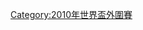{{Navbox
| name       = 2010年世界盃外圍賽
| title      = [[2010年世界盃外圍賽]]
|listclass = hlist
|group1 = [[2010年國際足協世界盃外圍賽 (亞洲區)|亚洲]]
|list1 =
* {{tsl|en|2010 FIFA World Cup qualification – AFC First Round||第一轮}}
* {{tsl|en|2010 FIFA World Cup qualification – AFC Second Round||第二轮}}
* {{tsl|en|2010 FIFA World Cup qualification – AFC Third Round||第三轮}}
* {{tsl|en|2010 FIFA World Cup qualification – AFC Fourth Round||第四轮}}
* {{tsl|en|2010 FIFA World Cup qualification – AFC Fifth Round||第五轮 (附加赛)}}
|group2 = [[2010年國際足協世界盃外圍賽 (非洲區)|非洲]] 
|list2 =
* [[2010年世界盃外圍賽-非洲區第一圈|第一轮]]
* {{tsl|en|2010 FIFA World Cup qualification – CAF Second Round||第二轮}}
* {{tsl|en|2010 FIFA World Cup qualification – CAF Third Round||第三轮}}
** {{tsl|en|2009 Algeria v Egypt football matches||阿尔及利亚 vs 埃及 (加赛)}}
|group3 =[[2010年國際足協世界盃外圍賽 (中北美洲及加勒比海區)|中北美洲及加勒比海]]
|list3 =
* {{tsl|en|2010 FIFA World Cup qualification – CONCACAF First Round||第一轮}}
* {{tsl|en|2010 FIFA World Cup qualification – CONCACAF Second Round||第二轮}}
* {{tsl|en|2010 FIFA World Cup qualification – CONCACAF Third Round||第三轮}}
* {{tsl|en|2010 FIFA World Cup qualification – CONCACAF Fourth Round||第四轮}}
|group4 = [[2010年國際足協世界盃外圍賽 (南美洲區)|南美洲]]
|list4 =
* [[2010年國際足協世界盃外圍賽 (南美洲區)|小组赛]]
|group5 = [[2010年國際足協世界盃外圍賽 (大洋洲區)|大洋洲]]
|list5 =
* {{tsl|en|Football at the 2007 South Pacific Games – Men's tournament||第一轮 (南太平洋运动会)}}
* [[2008年大洋洲國家盃|第二轮 (大洋洲国家杯)]]
|group6 = [[2010年國際足協世界盃外圍賽 (歐洲區)|欧洲]]
|list6 =
* [[2010年國際足協世界盃外圍賽 (歐洲區)|第一轮]]
** [[2010年国际足联世界杯预选赛－欧洲区第一组|第一组]]
** [[2010年国际足联世界杯预选赛－欧洲区第二组|第二组]]
** [[2010年国际足联世界杯预选赛－欧洲区第三组|第三组]]
** [[2010年国际足联世界杯预选赛－欧洲区第四组|第四组]]
** [[2010年国际足联世界杯预选赛－欧洲区第五组|第五组]]
** [[2010年国际足联世界杯预选赛－欧洲区第六组|第六组]]
** [[2010年国际足联世界杯预选赛－欧洲区第七组|第七组]]
** [[2010年国际足联世界杯预选赛－欧洲区第八组|第八组]]
** [[2010年国际足联世界杯预选赛－欧洲区第九组|第九组]]
* [[2010年国际足联世界杯预选赛－欧洲区第二轮|第二轮 (附加赛)]]
** [[上帝之手 (2009年)|爱尔兰 vs 法国]]
|group7 = [[2010年國際足協世界盃外圍賽 (洲際附加賽)|洲际附加赛]]
|list7 =
* {{tsl|en|2010 FIFA World Cup qualification (AFC–OFC play-off)||亚洲 vs 大洋洲}}
* {{tsl|en|2010 FIFA World Cup qualification (CONCACAF–CONMEBOL play-off)||中北美洲及加勒比海 vs 南美洲}}
}}<noinclude>
[[Category:2010年世界盃外圍賽]]
</noinclude>